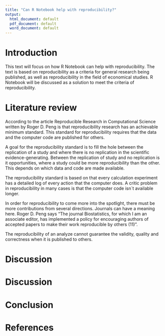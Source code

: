 ```yaml
---
title: "Can R Notebook help with reproducibility?"
output:
  html_document: default
  pdf_document: default
  word_document: default
---
```


# Introduction


This text will focus on how R Notebook can help with reproducibility. The text is based on reproducibility as a criteria for general research being published, as well as reproducibility in the field of economical studies. R Notebook will be discussed as a solution to meet the criteria of reproducibility.

# Literature review
According to the article Reproducible Research in Computational Science written by Roger D. Peng is that reproducibility research has an achievable minimum standard. This standard for reproducibility requires that the data and the computer code are published for others.

A goal for the reproducibility standard is to fill the hole between the replication of a study and where there is no replication in the scientific evidence-generating. Between the replication of study and no replication is it opportunities, where a study could be more reproducibility than the other. This depends on which data and code are made available.  

The reproducibility standard is based on that every calculation experiment has a detailed log of every action that the computer does.
A critic problem in reproducibility in many cases is that the computer code isn´t available longer.

In order for reproducibility to come more into the spotlight, there must be more contributions from several directions. Journals can have a meaning here. Roger D. Peng says “The journal Biostatistics, for which I am an associate editor, has implemented a policy for encouraging authors of accepted papers to make their work reproducible by others (11)”.

The reproducibility of an analyze cannot guarantee the validity, quality and correctness when it is published to others. 





# Discussion


# Discussion 

# Conclusion

# References


